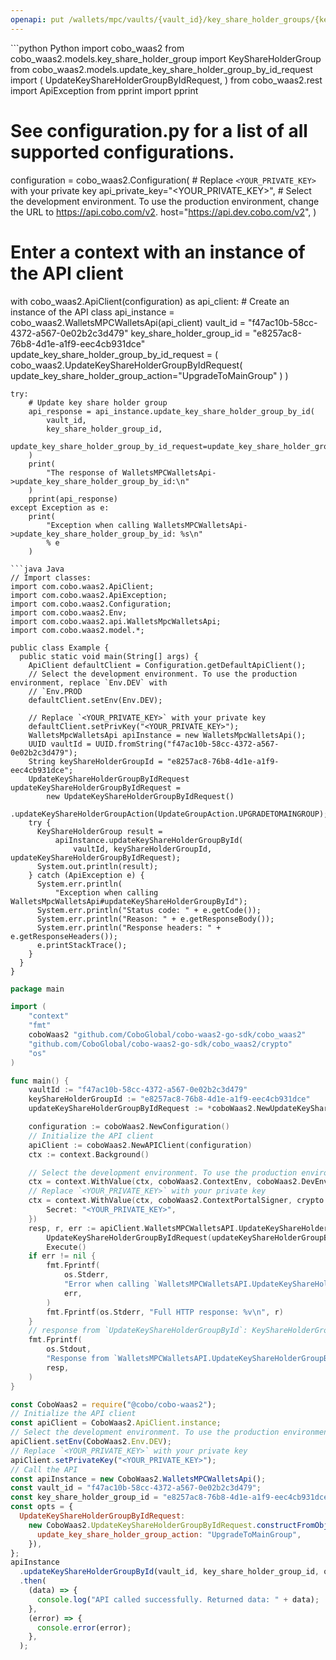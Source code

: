 ```yaml
---
openapi: put /wallets/mpc/vaults/{vault_id}/key_share_holder_groups/{key_share_holder_group_id}
---
```


<RequestExample>
```python Python
import cobo_waas2
from cobo_waas2.models.key_share_holder_group import KeyShareHolderGroup
from cobo_waas2.models.update_key_share_holder_group_by_id_request import (
    UpdateKeyShareHolderGroupByIdRequest,
)
from cobo_waas2.rest import ApiException
from pprint import pprint

# See configuration.py for a list of all supported configurations.
configuration = cobo_waas2.Configuration(
    # Replace `<YOUR_PRIVATE_KEY>` with your private key
    api_private_key="<YOUR_PRIVATE_KEY>",
    # Select the development environment. To use the production environment, change the URL to https://api.cobo.com/v2.
    host="https://api.dev.cobo.com/v2",
)
# Enter a context with an instance of the API client
with cobo_waas2.ApiClient(configuration) as api_client:
    # Create an instance of the API class
    api_instance = cobo_waas2.WalletsMPCWalletsApi(api_client)
    vault_id = "f47ac10b-58cc-4372-a567-0e02b2c3d479"
    key_share_holder_group_id = "e8257ac8-76b8-4d1e-a1f9-eec4cb931dce"
    update_key_share_holder_group_by_id_request = (
        cobo_waas2.UpdateKeyShareHolderGroupByIdRequest(
            update_key_share_holder_group_action="UpgradeToMainGroup"
        )
    )

    try:
        # Update key share holder group
        api_response = api_instance.update_key_share_holder_group_by_id(
            vault_id,
            key_share_holder_group_id,
            update_key_share_holder_group_by_id_request=update_key_share_holder_group_by_id_request,
        )
        print(
            "The response of WalletsMPCWalletsApi->update_key_share_holder_group_by_id:\n"
        )
        pprint(api_response)
    except Exception as e:
        print(
            "Exception when calling WalletsMPCWalletsApi->update_key_share_holder_group_by_id: %s\n"
            % e
        )

```
```java Java
// Import classes:
import com.cobo.waas2.ApiClient;
import com.cobo.waas2.ApiException;
import com.cobo.waas2.Configuration;
import com.cobo.waas2.Env;
import com.cobo.waas2.api.WalletsMpcWalletsApi;
import com.cobo.waas2.model.*;

public class Example {
  public static void main(String[] args) {
    ApiClient defaultClient = Configuration.getDefaultApiClient();
    // Select the development environment. To use the production environment, replace `Env.DEV` with
    // `Env.PROD
    defaultClient.setEnv(Env.DEV);

    // Replace `<YOUR_PRIVATE_KEY>` with your private key
    defaultClient.setPrivKey("<YOUR_PRIVATE_KEY>");
    WalletsMpcWalletsApi apiInstance = new WalletsMpcWalletsApi();
    UUID vaultId = UUID.fromString("f47ac10b-58cc-4372-a567-0e02b2c3d479");
    String keyShareHolderGroupId = "e8257ac8-76b8-4d1e-a1f9-eec4cb931dce";
    UpdateKeyShareHolderGroupByIdRequest updateKeyShareHolderGroupByIdRequest =
        new UpdateKeyShareHolderGroupByIdRequest()
            .updateKeyShareHolderGroupAction(UpdateGroupAction.UPGRADETOMAINGROUP);
    try {
      KeyShareHolderGroup result =
          apiInstance.updateKeyShareHolderGroupById(
              vaultId, keyShareHolderGroupId, updateKeyShareHolderGroupByIdRequest);
      System.out.println(result);
    } catch (ApiException e) {
      System.err.println(
          "Exception when calling WalletsMpcWalletsApi#updateKeyShareHolderGroupById");
      System.err.println("Status code: " + e.getCode());
      System.err.println("Reason: " + e.getResponseBody());
      System.err.println("Response headers: " + e.getResponseHeaders());
      e.printStackTrace();
    }
  }
}

```
```go Go
package main

import (
	"context"
	"fmt"
	coboWaas2 "github.com/CoboGlobal/cobo-waas2-go-sdk/cobo_waas2"
	"github.com/CoboGlobal/cobo-waas2-go-sdk/cobo_waas2/crypto"
	"os"
)

func main() {
	vaultId := "f47ac10b-58cc-4372-a567-0e02b2c3d479"
	keyShareHolderGroupId := "e8257ac8-76b8-4d1e-a1f9-eec4cb931dce"
	updateKeyShareHolderGroupByIdRequest := *coboWaas2.NewUpdateKeyShareHolderGroupByIdRequest(coboWaas2.UpdateGroupAction("UpgradeToMainGroup"))

	configuration := coboWaas2.NewConfiguration()
	// Initialize the API client
	apiClient := coboWaas2.NewAPIClient(configuration)
	ctx := context.Background()

	// Select the development environment. To use the production environment, replace coboWaas2.DevEnv with coboWaas2.ProdEnv
	ctx = context.WithValue(ctx, coboWaas2.ContextEnv, coboWaas2.DevEnv)
	// Replace `<YOUR_PRIVATE_KEY>` with your private key
	ctx = context.WithValue(ctx, coboWaas2.ContextPortalSigner, crypto.Ed25519Signer{
		Secret: "<YOUR_PRIVATE_KEY>",
	})
	resp, r, err := apiClient.WalletsMPCWalletsAPI.UpdateKeyShareHolderGroupById(ctx, vaultId, keyShareHolderGroupId).
		UpdateKeyShareHolderGroupByIdRequest(updateKeyShareHolderGroupByIdRequest).
		Execute()
	if err != nil {
		fmt.Fprintf(
			os.Stderr,
			"Error when calling `WalletsMPCWalletsAPI.UpdateKeyShareHolderGroupById``: %v\n",
			err,
		)
		fmt.Fprintf(os.Stderr, "Full HTTP response: %v\n", r)
	}
	// response from `UpdateKeyShareHolderGroupById`: KeyShareHolderGroup
	fmt.Fprintf(
		os.Stdout,
		"Response from `WalletsMPCWalletsAPI.UpdateKeyShareHolderGroupById`: %v\n",
		resp,
	)
}

```
```javascript JavaScript
const CoboWaas2 = require("@cobo/cobo-waas2");
// Initialize the API client
const apiClient = CoboWaas2.ApiClient.instance;
// Select the development environment. To use the production environment, replace `Env.DEV` with `Env.PROD`
apiClient.setEnv(CoboWaas2.Env.DEV);
// Replace `<YOUR_PRIVATE_KEY>` with your private key
apiClient.setPrivateKey("<YOUR_PRIVATE_KEY>");
// Call the API
const apiInstance = new CoboWaas2.WalletsMPCWalletsApi();
const vault_id = "f47ac10b-58cc-4372-a567-0e02b2c3d479";
const key_share_holder_group_id = "e8257ac8-76b8-4d1e-a1f9-eec4cb931dce";
const opts = {
  UpdateKeyShareHolderGroupByIdRequest:
    new CoboWaas2.UpdateKeyShareHolderGroupByIdRequest.constructFromObject({
      update_key_share_holder_group_action: "UpgradeToMainGroup",
    }),
};
apiInstance
  .updateKeyShareHolderGroupById(vault_id, key_share_holder_group_id, opts)
  .then(
    (data) => {
      console.log("API called successfully. Returned data: " + data);
    },
    (error) => {
      console.error(error);
    },
  );

```
</RequestExample>